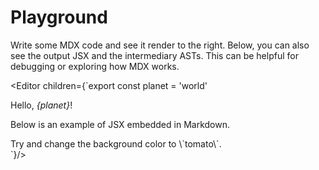 
# Playground

Write some MDX code and see it render to the right.
Below, you can also see the output JSX and the intermediary ASTs.
This can be helpful for debugging or exploring how MDX works.

<Editor children={`export const planet = 'world'

Hello, *{planet}*!

Below is an example of JSX embedded in Markdown.

<div style={{padding: '1rem', backgroundColor: 'violet'}}>
  Try and change the background color to \`tomato\`.
</div>
`}/>
